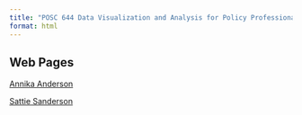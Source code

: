 ```yaml
---
title: "POSC 644 Data Visualization and Analysis for Policy Professionals"
format: html
---
```




## Web Pages

[Annika Anderson](/Websites/Annika/LandingPage.html)

[Sattie Sanderson](/Websites/Sattie/LandingPage.html)

